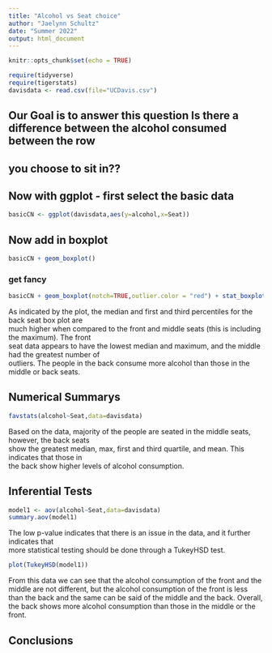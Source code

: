 ```yaml
---
title: "Alcohol vs Seat choice"
author: "Jaelynn Schultz"
date: "Summer 2022"
output: html_document
---
```


```r
knitr::opts_chunk$set(echo = TRUE)
```

```r
require(tidyverse)
require(tigerstats)
davisdata <- read.csv(file="UCDavis.csv")
```
## Our Goal is to answer this question Is there a difference between the alcohol consumed between the row
## you choose to sit in??

## Now with ggplot - first select the basic data

```r
basicCN <- ggplot(davisdata,aes(y=alcohol,x=Seat))
```
## Now add in boxplot



```r
basicCN + geom_boxplot()
```
  
  
### get fancy  

```r
basicCN + geom_boxplot(notch=TRUE,outlier.color = "red") + stat_boxplot(geom ='errorbar') + labs(title="Fancy notch boxplot \n with 2 lines")
```
  
As indicated by the plot, the median and first and third percentiles for the back seat box plot are  
much higher when compared to the front and middle seats (this is including the maximum). The front  
seat data appears to have the lowest median and maximum, and the middle had the greatest number of  
outliers. The people in the back consume more alcohol than those in the middle or back seats.  
    
## Numerical Summarys 

```r
favstats(alcohol~Seat,data=davisdata)
```
  
Based on the data, majority of the people are seated in the middle seats, however, the back seats  
show the greatest median, max, first and third quartile, and mean. This indicates that those in  
the back show higher levels of alcohol consumption. 
  
## Inferential Tests

```r
model1 <- aov(alcohol~Seat,data=davisdata)
summary.aov(model1)
```
  
The low p-value indicates that there is an issue in the data, and it further indicates that  
more statistical testing should be done through a TukeyHSD test.

```r
plot(TukeyHSD(model1))
```
  
From this data we can see that the alcohol consumption of the front and the middle are not different, but the alcohol consumption of the front is less than the back and the same can be said of the middle and the back. Overall, the back shows more alcohol consumption than those in the middle or the front.  
  
## Conclusions


